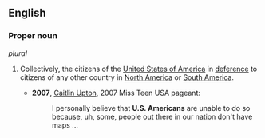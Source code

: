 ==English==

===Proper noun===
{{en-proper noun}} ''plural''

# {{uncommon}} {{plural of|US American}}  Collectively, the citizens of the [[United States of America]] in [[deference]] to citizens of any other country in [[North America]] or [[South America]].
#*'''2007''', [[w:Caitlin Upton|Caitlin Upton]], 2007 Miss Teen USA pageant:
#*:I personally believe that '''U.S. Americans''' are unable to do so because, uh, some, people out there in our nation don't have maps ...